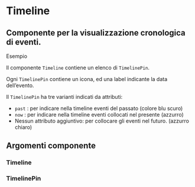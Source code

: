 
<Meta title="Documentazione/Componenti/Timeline" of={Timeline} />

# Timeline

## Componente per la visualizzazione cronologica di eventi.

Esempio

Il componente `Timeline` contiene un elenco di `TimelinePin`.

Ogni `TimelinePin` contiene un icona, ed una label indicante la data dell’evento.

Il `TimelinePin` ha tre varianti indicati da attributi:

-   `past` : per indicare nella timeline eventi del passato (colore blu scuro)
-   `now` : per indicare nella timeline eventi collocati nel presente (azzurro)
-   Nessun attributo aggiuntivo: per collocare gli eventi nel futuro. (azzurro chiaro)

<Canvas>
    <Story id="componenti-timeline--esempi" />
</Canvas>

## Argomenti componente

### Timeline

<ArgsTable of={Timeline} />

### TimelinePin

<ArgsTable of={TimelinePin} />

